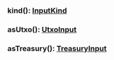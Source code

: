 

### kind(): [InputKind](#inputkind)



### asUtxo(): [UtxoInput](#utxoinput)



### asTreasury(): [TreasuryInput](#treasuryinput)



